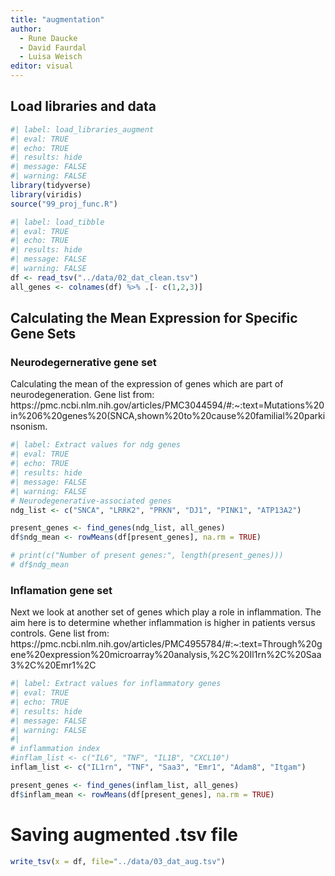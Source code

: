 ```yaml
---
title: "augmentation"
author: 
  - Rune Daucke 
  - David Faurdal
  - Luisa Weisch
editor: visual
---
```


## Load libraries and data

```r
#| label: load_libraries_augment
#| eval: TRUE
#| echo: TRUE
#| results: hide
#| message: FALSE
#| warning: FALSE
library(tidyverse)
library(viridis)
source("99_proj_func.R")
```

```r
#| label: load_tibble
#| eval: TRUE
#| echo: TRUE
#| results: hide
#| message: FALSE
#| warning: FALSE
df <- read_tsv("../data/02_dat_clean.tsv")
all_genes <- colnames(df) %>% .[- c(1,2,3)]

```

## Calculating the Mean Expression for Specific Gene Sets

### Neurodegernerative gene set

Calculating the mean of the expression of genes which are part of neurodegeneration. Gene list from: https://pmc.ncbi.nlm.nih.gov/articles/PMC3044594/#:\~:text=Mutations%20in%206%20genes%20(SNCA,shown%20to%20cause%20familial%20parkinsonism.

```r
#| label: Extract values for ndg genes
#| eval: TRUE
#| echo: TRUE
#| results: hide
#| message: FALSE
#| warning: FALSE
# Neurodegenerative-associated genes
ndg_list <- c("SNCA", "LRRK2", "PRKN", "DJ1", "PINK1", "ATP13A2")

present_genes <- find_genes(ndg_list, all_genes)
df$ndg_mean <- rowMeans(df[present_genes], na.rm = TRUE)

# print(c("Number of present genes:", length(present_genes)))
# df$ndg_mean
```

### Inflamation gene set

Next we look at another set of genes which play a role in inflammation. The aim here is to determine whether inflammation is higher in patients versus controls. Gene list from: https://pmc.ncbi.nlm.nih.gov/articles/PMC4955784/#:\~:text=Through%20gene%20expression%20microarray%20analysis,%2C%20Il1rn%2C%20Saa3%2C%20Emr1%2C

```r
#| label: Extract values for inflammatory genes
#| eval: TRUE
#| echo: TRUE
#| results: hide
#| message: FALSE
#| warning: FALSE
#| 
# inflammation index
#inflam_list <- c("IL6", "TNF", "IL1B", "CXCL10")
inflam_list <- c("IL1rn", "TNF", "Saa3", "Emr1", "Adam8", "Itgam")

present_genes <- find_genes(inflam_list, all_genes)
df$inflam_mean <- rowMeans(df[present_genes], na.rm = TRUE)

```

# Saving augmented .tsv file

```r
write_tsv(x = df, file="../data/03_dat_aug.tsv")
```
